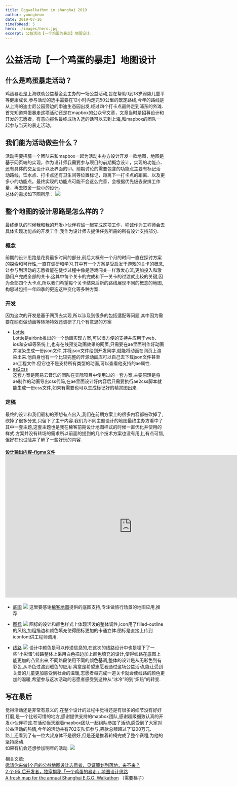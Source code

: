 ```yaml
---
title: Eggwalkathon in shanghai 2019
author: youngbeom
date: 2019-07-16
timeToRead: 5
hero: ./images/hero.jpg
excerpt: 公益活动【一个鸡蛋的暴走】地图设计.
---
```


# 公益活动【一个鸡蛋的暴走】地图设计

## 什么是鸡蛋暴走活动？
鸡蛋暴走是上海联劝公益基金会主办的一场公益活动,旨在帮助0到18岁弱势儿童平等健康成长,参与活动的选手需要在12小时内走完50公里的既定路线,今年的路线是从上海的迪士尼公园旁边的申迪生态园出发,经过四个打卡点最终走到浦东的外滩.    
首先知道鸡蛋暴走这项活动还是在mapbox的公众号文章，文章当时是招募设计和开发的志愿者，有意向报名最终成功入选的话可以去到上海,和mapbox的团队一起参与当天的暴走活动。

## 我们能为活动做些什么？
活动需要招募一个团队来和mapbox一起为活动主办方设计开发一款地图，地图是基于网页端的实现，作为设计师我需要参与项目的前期概念设计，实现的功能点、还有具体的交互设计以及界面的UI。前期讨论的需要包含的功能点主要有标记活动路线，饮水点、打卡点还有卫生间等位置标记，距离下一打卡点的距离、以及更多小的功能点。最终实现的功能点可能不会这么完善，会根据优先级去安排工作量，再去取舍一些小的设计。  
总体的需求如下图所示：
![](./images/Eggwalkathon-in-shanghai-2019-1.jpeg)

## 整个地图的设计思路是怎么样的？
最终组队的时候我和我的开发小伙伴程诚一起完成这项工作，程诚作为工程师会去具体实现功能点的开发工作,我作为设计师去提供任务所需的所有设计支持部分.
### 概念
前期的设计思路是花费最多时间的部分,前后大概有一个月的时间一直在探讨方案的探索和可行性,一直在调研和学习.其中有一个方案是受启发于游戏的关卡的概念,让参与到活动的志愿者能在徒步过程中像是游戏闯关一样激发心流,更加投入和激励用户完成全部的关卡.这其中每个关卡的完成和下一关卡的过渡就比较的关键,因为全部四个大卡点,所以我们希望每个关卡结束后新的路线展现不同的概念的地图,构思过包括一年四季的更迭这种变化等多种方案.
### 开发
因为这次的开发是基于网页去实现,所以涉及到很多的包括适配等问题,其中因为需要在网页做动画等转场特效还调研了几个有意思的方案
* [Lottie](https://lottiefiles.com/?page=1)  
Lottie是airbnb推出的一个动画实现方案,可以很方便的支持并应用于web、ios和安卓等系统上,也有在线预览动画效果的网页,只需要在ae里面制作好动画并渲染生成一份json文件,并将json文件给到开发同学,就能将动画在网页上渲染出来.他自身也有一个比较完整的开源动画库可以自己去下载json文件甚至ae工程文件.但它也不是支持所有类型的动画,可以查看他支持的ae属性.
* [ae2css](https://github.com/bigxixi/ae2css)  
这套方案是网易云音乐的团队在实际项目中使用过的一套方案,主要原理是将ae制作的动画导出css代码,在ae里面设计好内容后只需要执行ae2css脚本就能生成一份css文件,如果有需要也可以生成标记好的精灵图出来.
### 定稿
最终的设计和我们最初的预想有点出入,我们在前期方案上的很多内容都被砍掉了,砍掉了很多分支,只留下了主干内容.我们为不同主题设计的地图最终主办方看中了其中一套主题,这套主题也是我在稀客前期设计地图样式的时候一直优化并使用的样式.方案并没有转场的需求所以前面的提到的几个技术方案也没有用上,有点可惜,但好在也试验并了解了一些好玩的内容.  
#### [设计输出内容-figma文件](https://www.figma.com/file/ew3L0HNNOGtLR9mXDSccFC/EggWalkathon-style-1)<iframe style="border: none;" width="800" height="450" src="https://www.figma.com/embed?embed_host=share&url=https%3A%2F%2Fwww.figma.com%2Ffile%2Few3L0HNNOGtLR9mXDSccFC%2FEggWalkathon-style-1%3Fnode-id%3D0%253A1" allowfullscreen></iframe>  

* [底图](https://api.mapbox.com/styles/v1/youngbeom/cjtjoc0n41pxj1fqr8cq0l7od.html?fresh=true&title=true&access_token=pk.eyJ1IjoieW91bmdiZW9tIiwiYSI6ImNpc2ZxMXpvbTAxb2wzbm52cWI3d21xd3kifQ.-8V1Aipme2wTcp_9R95p7w#11.1/31.1903/121.5621)
![](./images/Eggwalkathon-in-shanghai-2019-2.png)
这里要感谢[稀客地图](http://app.ckditu.com)提供的底图支持,专注做旅行场景的地图应用,推荐.

* [图标](https://www.iconfont.cn/collections/detail?cid=18856)
![](./images/Eggwalkathon-in-shanghai-2019-3.jpeg)
图标的设计和颜色样式上体现活泼的整体调性,icon用了filled-outline的风格,加粗描边和颜色填充使得图标更加的卡通立体.图标是直接上传到iconfont供工程师调用.

* [线路](https://docs.mapbox.com/mapbox-gl-js/example/line-gradient/)
![](./images/Eggwalkathon-in-shanghai-2019-4.png)
设计中颜色是可以传递信息的,在这次的线路设计中也是埋下了一些“小彩蛋”.线路整体上采用白色描边加上颜色填充的设计,使得线路在底图上能更加的凸显出来,不同路段使用不同的颜色基调,整体的设计是从无彩色到有彩色,从冷色过渡到暖色的应用.寓意是希望志愿者通过这场公益活动,能让受到关爱的儿童更加感受到社会的温暖,志愿者每完成一道关卡就会使线路的颜色更加的温暖,希望参与这次活动的志愿者感受到这种从“冰冷”的到“炽热”的转变.

## 写在最后
觉得活动还是非常有意义的,在整个设计的过程中觉得还是有很多的细节没有好好打磨,是一个比较可惜的地方,感谢提供支持的mapbox团队,感谢超级细致认真的开发小伙伴程诚.在活动当天跟着mapbox团队一起组队参加了活动,感受到了大家对公益活动的热情,今年的活动共有702支队伍参与,筹款总额超过了1200万元.  
路上还看到了有一位大叔身体不是很好,但是还是推着轮椅完成了整个赛程,为他的坚持感动.    
如果有机会还想参加明年的活动.
![](./images/Eggwalkathon-in-shanghai-2019-5.jpg)

相关文章:  
[邀请你来做1个月的公益地图设计志愿者，见证策划到落地，来不来？](https://mp.weixin.qq.com/s/4BJs9jqF52FL3aOZNuAVyA)  
[2 个 95 后开发者，独家揭秘「一个鸡蛋的暴走」地图设计思路](https://mp.weixin.qq.com/s/t6ja1RxFiEiHfakxV_EuOQ)  
 [A fresh map for the annual Shanghai E.G.G. Walkathon](https://blog.mapbox.com/a-fresh-map-for-the-annual-shanghai-e-g-g-walkathon-f19be28023d4) （需要梯子）
